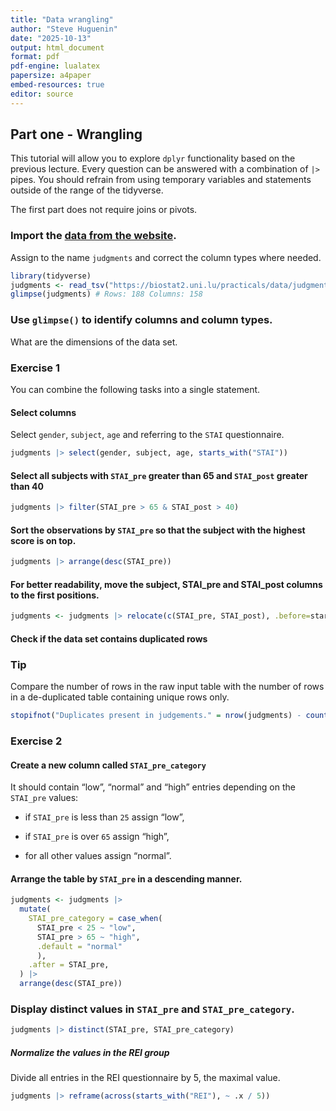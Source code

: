 ```yaml
---
title: "Data wrangling"
author: "Steve Huguenin"
date: "2025-10-13"
output: html_document
format: pdf
pdf-engine: lualatex
papersize: a4paper
embed-resources: true
editor: source
---
```





## Part one - Wrangling

This tutorial will allow you to explore `dplyr` functionality based on the previous lecture. Every question can be answered with a combination of `|>` pipes. You should refrain from using temporary variables and statements outside of the range of the tidyverse.  

The first part does not require joins or pivots.

### Import the [data from the website](https://biostat2.uni.lu/practicals/data/judgments.tsv). 
Assign to the name `judgments` and correct the column types where needed.

```r
library(tidyverse)
judgments <- read_tsv("https://biostat2.uni.lu/practicals/data/judgments.tsv")
glimpse(judgments) # Rows: 188 Columns: 158
```


### Use `glimpse()` to identify columns and column types.

What are the dimensions of the data set.


### Exercise 1 

You can combine the following tasks into a single statement.

#### Select columns
Select `gender`, `subject`, `age` and referring to the `STAI` questionnaire.

```r
judgments |> select(gender, subject, age, starts_with("STAI"))
```


#### Select all subjects with `STAI_pre` greater than 65 and `STAI_post` greater than 40

```r
judgments |> filter(STAI_pre > 65 & STAI_post > 40)
```


#### Sort the observations by `STAI_pre` so that the subject with the highest score is on top.

```r
judgments |> arrange(desc(STAI_pre))
```

#### For better readability, move the subject, STAI_pre and STAI_post columns to the first positions.

```r
judgments <- judgments |> relocate(c(STAI_pre, STAI_post), .before=start_date)
```

#### Check if the data set contains duplicated rows

::: {.callout-tip}
### Tip
Compare the number of rows in the raw input table with the number of rows 
in a de-duplicated table containing unique rows only. 
:::

```r
stopifnot("Duplicates present in judgements." = nrow(judgments) - count(judgments) == 0)
```



### Exercise 2

#### Create a new column called `STAI_pre_category` 

It should contain "low", "normal" and "high" entries depending on the `STAI_pre` values:

  * if `STAI_pre` is less than `25` assign "low",
  
  * if `STAI_pre` is over `65` assign "high",
  
  * for all other values assign "normal".

#### Arrange the table by `STAI_pre` in a descending manner.

```r
judgments <- judgments |>
  mutate(
    STAI_pre_category = case_when(
      STAI_pre < 25 ~ "low",
      STAI_pre > 65 ~ "high",
      .default = "normal"
      ),
    .after = STAI_pre,
  ) |>
  arrange(desc(STAI_pre))
```


### Display distinct values in `STAI_pre` and `STAI_pre_category`.

```r
judgments |> distinct(STAI_pre, STAI_pre_category)
```


##### Normalize the values in the REI group
Divide all entries in the REI questionnaire by 5, the maximal value.

```r
judgments |> reframe(across(starts_with("REI"), ~ .x / 5))
```


